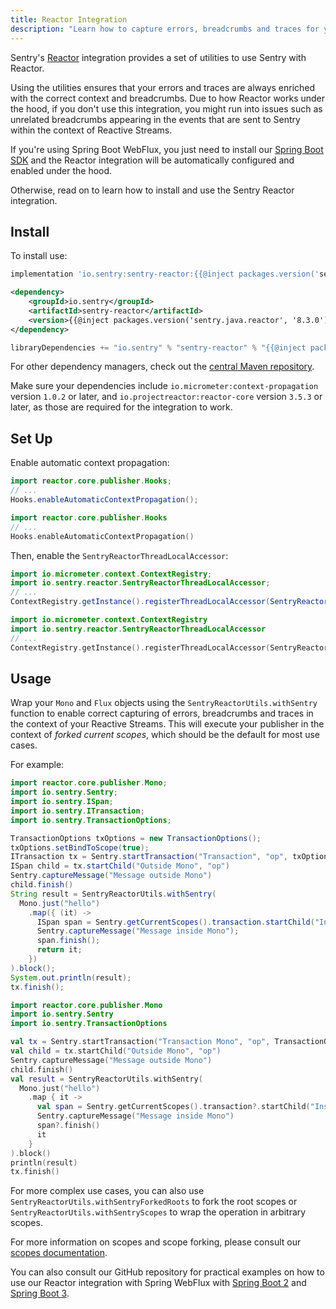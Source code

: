 ```yaml
---
title: Reactor Integration
description: "Learn how to capture errors, breadcrumbs and traces for your reactive applications."
---
```


Sentry's [Reactor](https://projectreactor.io/) integration provides a set of utilities to use Sentry with Reactor.

Using the utilities ensures that your errors and traces are always enriched with the correct context and breadcrumbs.
Due to how Reactor works under the hood, if you don't use this integration, you might run into issues such as unrelated breadcrumbs appearing in the events that are sent to Sentry within the context of Reactive Streams.

If you're using Spring Boot WebFlux, you just need to install our [Spring Boot SDK](/platforms/java/guides/spring-boot/) and the Reactor integration will be automatically configured and enabled under the hood.

Otherwise, read on to learn how to install and use the Sentry Reactor integration.

## Install

To install use:

```groovy {tabTitle:Gradle}
implementation 'io.sentry:sentry-reactor:{{@inject packages.version('sentry.java.reactor', '8.3.0') }}'
```

```xml {tabTitle:Maven}
<dependency>
    <groupId>io.sentry</groupId>
    <artifactId>sentry-reactor</artifactId>
    <version>{{@inject packages.version('sentry.java.reactor', '8.3.0') }}</version>
</dependency>
```

```scala {tabTitle: SBT}
libraryDependencies += "io.sentry" % "sentry-reactor" % "{{@inject packages.version('sentry.java.reactor', '8.3.0') }}"
```

For other dependency managers, check out the [central Maven repository](https://search.maven.org/artifact/io.sentry/sentry-reactor).

Make sure your dependencies include `io.micrometer:context-propagation` version `1.0.2` or later, and `io.projectreactor:reactor-core` version `3.5.3` or later, as those are required for the integration to work.

## Set Up

Enable automatic context propagation:
```java
import reactor.core.publisher.Hooks;
// ...
Hooks.enableAutomaticContextPropagation();
```

```kotlin
import reactor.core.publisher.Hooks
// ...
Hooks.enableAutomaticContextPropagation()
```

Then, enable the `SentryReactorThreadLocalAccessor`:
```java
import io.micrometer.context.ContextRegistry;
import io.sentry.reactor.SentryReactorThreadLocalAccessor;
// ...
ContextRegistry.getInstance().registerThreadLocalAccessor(SentryReactorThreadLocalAccessor());
```

```kotlin
import io.micrometer.context.ContextRegistry
import io.sentry.reactor.SentryReactorThreadLocalAccessor
// ...
ContextRegistry.getInstance().registerThreadLocalAccessor(SentryReactorThreadLocalAccessor())
```

## Usage

Wrap your `Mono` and `Flux` objects using the `SentryReactorUtils.withSentry` function to enable correct capturing of errors, breadcrumbs and traces in the context of your Reactive Streams.
This will execute your publisher in the context of *forked current scopes*, which should be the default for most use cases.

For example:
```java
import reactor.core.publisher.Mono;
import io.sentry.Sentry;
import io.sentry.ISpan;
import io.sentry.ITransaction;
import io.sentry.TransactionOptions;

TransactionOptions txOptions = new TransactionOptions();
txOptions.setBindToScope(true);
ITransaction tx = Sentry.startTransaction("Transaction", "op", txOptions);
ISpan child = tx.startChild("Outside Mono", "op")
Sentry.captureMessage("Message outside Mono")
child.finish()
String result = SentryReactorUtils.withSentry(
  Mono.just("hello")
    .map({ (it) ->
      ISpan span = Sentry.getCurrentScopes().transaction.startChild("Inside Mono", "map");
      Sentry.captureMessage("Message inside Mono");
      span.finish();
      return it;
    })
).block();
System.out.println(result);
tx.finish();
```

```kotlin
import reactor.core.publisher.Mono
import io.sentry.Sentry
import io.sentry.TransactionOptions

val tx = Sentry.startTransaction("Transaction Mono", "op", TransactionOptions().also { it.isBindToScope = true })
val child = tx.startChild("Outside Mono", "op")
Sentry.captureMessage("Message outside Mono")
child.finish()
val result = SentryReactorUtils.withSentry(
  Mono.just("hello")
    .map { it ->
      val span = Sentry.getCurrentScopes().transaction?.startChild("Inside Mono", "map")
      Sentry.captureMessage("Message inside Mono")
      span?.finish()
      it
    }
).block()
println(result)
tx.finish()
```

For more complex use cases, you can also use `SentryReactorUtils.withSentryForkedRoots` to fork the root scopes or `SentryReactorUtils.withSentryScopes` to wrap the operation in arbitrary scopes.

For more information on scopes and scope forking, please consult our [scopes documentation](https://docs.sentry.io/platforms/java/enriching-events/scopes).

You can also consult our GitHub repository for practical examples on how to use our Reactor integration with Spring WebFlux with [Spring Boot 2](https://github.com/getsentry/sentry-java/tree/main/sentry-samples/sentry-samples-spring-boot-webflux) and [Spring Boot 3](https://github.com/getsentry/sentry-java/tree/main/sentry-samples/sentry-samples-spring-boot-webflux-jakarta).
